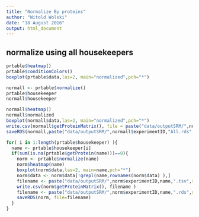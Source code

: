 ```yaml
---
title: "Normalize By proteins"
author: "Witold Wolski"
date: "18 August 2016"
output: html_document
---
```


## normalize using all housekeepers

```r
prtable$heatmap()
prtable$conditionColors()
boxplot(prtable$data,las=2, main="normalized",pch="*")

```

```r

normall <- prtable$normalize()
prtable$housekeeper
normall$housekeeper

normall$heatmap()
normall$normalized
boxplot(normall$data,las=2, main="normalized",pch="*")
write.csv(normall$getProteinMatrix(), file = paste("data/outputSRM/",normall$experimentID,"All.tsv",sep="" ))
saveRDS(normall,paste("data/outputSRM/",normall$experimentID,"All.rds",sep="" ))


```


```r

for( i in 1:length(prtable$housekeeper) ){
  name <- prtable$housekeeper[i]
  if(sum(is.na(prtable$getProtein(name)))==0){
    norm <- prtable$normalize(name)
    norm$heatmap(name)
    boxplot(norm$data,las=2, main=name,pch="*")
    norm$data <- norm$data[!grepl(name,rownames(norm$data) ),]
    filename <- paste("data/outputSRM/",norm$experimentID,name,".tsv",sep="")
    write.csv(norm$getProteinMatrix(), filename )
    filename <- paste("data/outputSRM/",norm$experimentID,name,".rds",sep="")
    saveRDS(norm, file=filename)
  }
}

```
